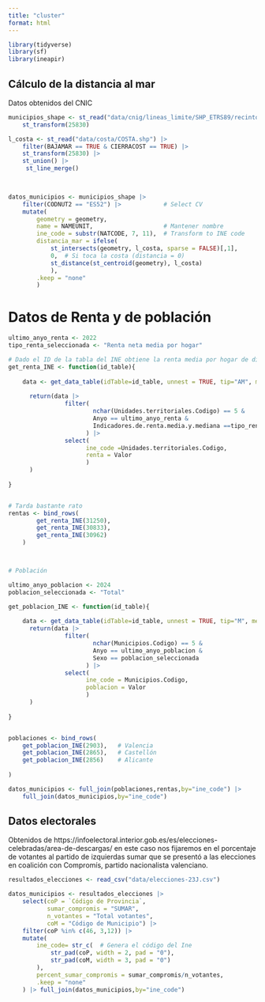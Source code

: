 ```yaml
---
title: "cluster"
format: html
---
```


```r
library(tidyverse)
library(sf)
library(ineapir)

```

## Cálculo de la distancia al mar

Datos obtenidos del CNIC
```r


municipios_shape <- st_read("data/cnig/lineas_limite/SHP_ETRS89/recintos_municipales_inspire_peninbal_etrs89/recintos_municipales_inspire_peninbal_etrs89.shp") |> 
    st_transform(25830)

l_costa <- st_read("data/costa/COSTA.shp") |> 
    filter(BAJAMAR == TRUE & CIERRACOST == TRUE) |> 
    st_transform(25830) |> 
    st_union() |> 
     st_line_merge()


    
datos_municipios <- municipios_shape |>
    filter(CODNUT2 == "ES52") |>            # Select CV
    mutate(
        geometry = geometry,
        name = NAMEUNIT,                    # Mantener nombre
        ine_code = substr(NATCODE, 7, 11),  # Transform to INE code
        distancia_mar = ifelse(
            st_intersects(geometry, l_costa, sparse = FALSE)[,1],
            0,  # Si toca la costa (distancia = 0)
            st_distance(st_centroid(geometry), l_costa)  
            ),
        .keep = "none"  
        ) 

```

# Datos de Renta y de población

```r

ultimo_anyo_renta <- 2022
tipo_renta_seleccionada <- "Renta neta media por hogar"

# Dado el ID de la tabla del INE obtiene la renta media por hogar de dicha tabla
get_renta_INE <- function(id_table){
    
    data <- get_data_table(idTable=id_table, unnest = TRUE, tip="AM", metanames = TRUE, metacodes = TRUE) 
    
      return(data |>
                filter(
                        nchar(Unidades.territoriales.Codigo) == 5 & 
                        Anyo == ultimo_anyo_renta &
                        Indicadores.de.renta.media.y.mediana ==tipo_renta_seleccionada
                      ) |>
                select(
                      ine_code =Unidades.territoriales.Codigo,
                      renta = Valor
                      )
      )
         
}


# Tarda bastante rato
rentas <- bind_rows(
        get_renta_INE(31250),
        get_renta_INE(30833),
        get_renta_INE(30962)
    )



# Población

ultimo_anyo_poblacion <- 2024
poblacion_seleccionada <- "Total"

get_poblacion_INE <- function(id_table){
    
    data <- get_data_table(idTable=id_table, unnest = TRUE, tip="M", metanames = TRUE, metacodes = TRUE) 
      return(data |>
                filter(
                        nchar(Municipios.Codigo) == 5 & 
                        Anyo == ultimo_anyo_poblacion &
                        Sexo == poblacion_seleccionada
                      ) |>
                select(
                      ine_code = Municipios.Codigo,
                      poblacion = Valor
                      )
      )
         
}


poblaciones <- bind_rows(
    get_poblacion_INE(2903),   # Valencia
    get_poblacion_INE(2865),   # Castellón
    get_poblacion_INE(2856)    # Alicante
    
)

datos_municipios <- full_join(poblaciones,rentas,by="ine_code") |> 
    full_join(datos_municipios,by="ine_code")
```
   
## Datos electorales

Obtenidos de https://infoelectoral.interior.gob.es/es/elecciones-celebradas/area-de-descargas/ en este caso nos fijaremos en el porcentaje de votantes al partido de izquierdas sumar que se presentó a las elecciones en coalición con Compromís, partido nacionalista valenciano.

```r
resultados_elecciones <- read_csv("data/elecciones-23J.csv") 

datos_municipios <- resultados_elecciones |> 
    select(coP = `Código de Provincia`,
           sumar_compromis = "SUMAR",
           n_votantes = "Total votantes",
           coM = "Código de Municipio") |> 
    filter(coP %in% c(46, 3,12)) |> 
    mutate(
        ine_code= str_c(  # Genera el código del Ine
            str_pad(coP, width = 2, pad = "0"),
            str_pad(coM, width = 3, pad = "0")
        ),
        percent_sumar_compromis = sumar_compromis/n_votantes,
        .keep = "none"
    ) |> full_join(datos_municipios,by="ine_code")


```


